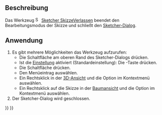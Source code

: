 <languages/>

{{Docnav/de
|[[Sketcher_MirrorSketch/de|SkizzeSpiegeln]]
|[[Sketcher_ViewSketch/de|SkizzeAnzeigen]]
|[[Sketcher_Workbench|Sketcher]]
|IconL=Sketcher_MirrorSketch.svg
|IconR=Sketcher_ViewSketch.svg
|IconC=Workbench_Sketcher.svg
}}

{{GuiCommand/de
|Name=Sketcher LeaveSketch
|Name/de=Sketcher Skizze verlassen
|MenuLocation=Sketch → SkizzeVerlassen
|Workbenches=[[Sketcher_Workbench/de|Sketcher]]
|SeeAlso=[[Sketcher_EditSketch/de|Sketcher SkizzeBearbeiten]]
}}

<span id="Description"></span>
==Beschreibung==

Das Werkzeug [[Image:Sketcher_LeaveSketch.svg|16px]] [[Sketcher_LeaveSketch/de|Sketcher SkizzeVerlassen]] beendet den Bearbeitungsmodus der Skizze und schließt den [[Sketcher_Dialog/de|Sketcher-Dialog]].

<span id="Usage"></span>
==Anwendung==

# Es gibt mehrere Möglichkeiten das Werkzeug aufzurufen:
#* Die Schaltfläche {{Button| Schließen}} am oberen Rand des Sketcher-Dialogs drücken.
#* Ist die [[Sketcher_Preferences/de#Allgemein|Einstellung]] {{MenuCommand|Mit Esc den Bearbeitungsmodus einer Skizze verlassen}} aktiviert (Standardeinstellung): Die {{KEY|Esc}}-Taste drücken.
#* Die Schaltfläche {{Button|[[Image:Sketcher_LeaveSketch.svg|16px]] [[Sketcher_LeaveSketch/de|Skizze verlassen]]}} drücken.
#* Den Menüeintrag {{MenuCommand|Skizze → [[Image:Sketcher_LeaveSketch.svg|16px]] Skizze verlassen}} auswählen.
#* Ein Rechtsklick in der [[3D_view/de|3D-Ansicht]] und die Option {{MenuCommand|[[Image:Sketcher_LeaveSketch.svg|16px]] Skizze verlassen}} im Kontextmenü auswählen.
#* Ein Rechtsklick auf die Skizze in der [[Tree_view/de|Baumansicht]] und die Option {{MenuCommand|Bearbeitung beenden}} im Kontextmenü auswählen.
# Der Sketcher-Dialog wird geschlossen.


{{Docnav/de
|[[Sketcher_MirrorSketch/de|SkizzeSpiegeln]]
|[[Sketcher_ViewSketch/de|SkizzeAnzeigen]]
|[[Sketcher_Workbench|Sketcher]]
|IconL=Sketcher_MirrorSketch.svg
|IconR=Sketcher_ViewSketch.svg
|IconC=Workbench_Sketcher.svg
}}

{{Sketcher_Tools_navi{{#translation:}}}}
{{Userdocnavi{{#translation:}}}}